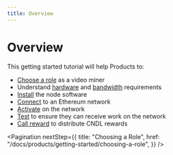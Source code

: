 ```yaml
---
title: Overview
---
```


# Overview

This getting started tutorial will help Products to:

- [Choose a role](/docs/products/getting-started/choosing-a-role) as a video
  miner
- Understand [hardware](/docs/products/reference/hardware) and
  [bandwidth](/docs/products/reference/bandwidth) requirements
- [Install](/docs/installation/install-candle) the node software
- [Connect](/docs/installation/connect-to-ethereum) to an Ethereum network
- [Activate](/docs/products/getting-started/activation) on the network
- [Test](/docs/products/getting-started/test) to ensure they can receive work on
  the network
- [Call reward](/docs/products/getting-started/calling-reward) to distribute
  CNDL rewards

<Pagination
  nextStep={{
    title: "Choosing a Role",
    href: "/docs/products/getting-started/choosing-a-role",
  }}
/>

